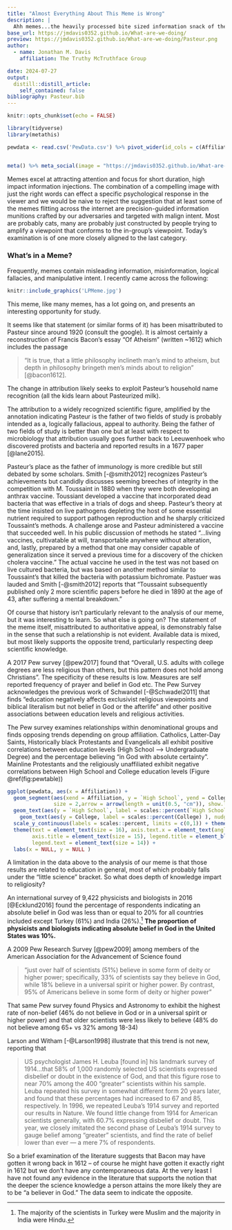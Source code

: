 ```yaml
---
title: "Almost Everything About This Meme is Wrong"
description: |
  Ahh memes...the heavily processed bite sized information snack of the future, and today!
base_url: https://jmdavis0352.github.io/What-are-we-doing/
preview: https://jmdavis0352.github.io/What-are-we-doing/Pasteur.png 
author:
  - name: Jonathan M. Davis
    affiliation: The Truthy McTruthface Group

date: 2024-07-27
output:
  distill::distill_article:
    self_contained: false
bibliography: Pasteur.bib
---
```



```r
knitr::opts_chunk$set(echo = FALSE)

library(tidyverse)
library(metathis)

pewdata <- read.csv('PewData.csv') %>% pivot_wider(id_cols = c(Affiliation, Color, ynudge, ynudge_c), names_from = Transition, values_from = Effect)


meta() %>% meta_social(image = "https://jmdavis0352.github.io/What-are-we-doing/Pasteur.png")


```

Memes excel at attracting attention and focus for short duration, high impact information injections. The combination of a compelling image with just the right words can effect a specific psychological response in the viewer and we would be naive to reject the suggestion that at least some of the memes flitting across the internet are precision-guided information munitions crafted by our adversaries and targeted with malign intent. Most are probably cats, many are probably just constructed by people trying to amplify a viewpoint that conforms to the in-group's viewpoint. Today's examination is of one more closely aligned to the last category. 

### What's in a Meme?
Frequently, memes contain misleading information, misinformation, logical fallacies, and manipulative intent. I recently came across the following:

```r
knitr::include_graphics('LPMeme.jpg')

```



This meme, like many memes, has a lot going on, and presents an interesting opportunity for study.

It seems like that statement (or similar forms of it) has been misattributed to Pasteur since around 1920 (consult the google). It is almost certainly a reconstruction of Francis Bacon's essay "Of Atheism" (written ~1612) which includes the passage

>"It is true, that a little philosophy inclineth man’s mind to atheism, but depth in philosophy bringeth men’s minds about to religion" [@bacon1612]. 

The change in attribution likely seeks to exploit Pasteur's household name recognition (all the kids learn about Pasteurized milk). 

The attribution to a widely recognized scientific figure, amplified by the annotation indicating Pasteur is the father of two fields of study is probably intended as a, logically fallacious, appeal to authority. Being the father of two fields of study is better than one but at least with respect to microbiology that attribution usually goes further back to Leeuwenhoek who discovered protists and bacteria and reported results in a 1677 paper [@lane2015]. 

Pasteur's place as the father of immunology is more credible but still debated by some scholars. Smith [-@smith2012] recognizes Pasteur's achievements but candidly discusses seeming breeches of integrity in the competition with M. Toussaint in 1880 when they were both developing an anthrax vaccine. Toussiant developed a vaccine that incorporated dead bacteria that was effective in a trials of dogs and sheep. Pasteur's theory at the time insisted on live pathogens depleting the host of some essential nutrient required to support pathogen reproduction and he sharply criticized Toussaint's methods. A challenge arose and Pasteur administered a vaccine that succeeded well. In his public discussion of methods he stated "...living vaccines, cultivatable at will, transportable anywhere without alteration, and, lastly, prepared by a method that one may consider capable of generalization since it served a previous time for a discovery of the chicken cholera vaccine." The actual vaccine he used in the test was not based on live cultured bacteria, but was based on another method similar to Toussaint's that killed the bacteria with potassium bichromate. Pastuer was lauded and Smith [-@smith2012] reports that "Toussaint subsequently published only 2 more scientific papers before he died in 1890 at the age of 43, after suffering a mental breakdown." 

Of course that history isn't particularly relevant to the analysis of our meme, but it was interesting to learn. So what else is going on? The statement of the meme itself, misattributed to authoritative appeal, is demonstrably false in the sense that such a relationship is not evident. Available data is mixed, but most likely supports the opposite trend, particularly respecting deep scientific knowledge. 

A 2017 Pew survey [@pew2017] found that "Overall, U.S. adults with college degrees are less religious than others, but this pattern does not hold among Christians". The specificity of these results is low. Measures are self reported frequency of prayer and belief in God etc. The Pew Survey acknowledges the previous work of Schwandel [-@Schwadel2011] that finds "education negatively affects exclusivist religious viewpoints and biblical literalism but not belief in God or the afterlife" and other positive associations between education levels and religious activities.  

The Pew survey examines relationships within denominational groups and finds opposing trends depending on group affiliation. Catholics, Latter-Day Saints, Historically black Protestants and Evangelicals all exhibit positive correlations between education levels (High School --> Undergraduate Degree) and the percentage believing "in God with absolute certainty". Mainline Protestants and the religiously unaffiliated exhibit negative correlations between High School and College education levels (Figure \@ref(fig:pewtable))

```r

ggplot(pewdata, aes(x = Affiliation)) + 
  geom_segment(aes(xend = Affiliation, y = `High School`, yend = College, colour = Color), 
               size = 2,arrow = arrow(length = unit(0.5, "cm")), show.legend = T ) + scale_color_discrete(type = c('red', 'green')) + 
  geom_text(aes(y = `High School`, label = scales::percent(`High School`) ), nudge_y = pewdata$ynudge, hjust = 0.3) +
    geom_text(aes(y = College, label = scales::percent(College) ), nudge_y = pewdata$ynudge_c, hjust = 0.3) +
  scale_y_continuous(labels = scales::percent, limits = c(0,1)) + theme_minimal() + 
  theme(text = element_text(size = 16), axis.text.x = element_text(angle = 90, hjust = 1, vjust = .5), 
        axis.title = element_text(size = 15), legend.title = element_blank(), legend.position = 'top',
        legend.text = element_text(size = 14)) +
  labs(x = NULL, y = NULL )

```

A limitation in the data above to the analysis of our meme is that those results are related to education in general, most of which probably falls under the "little science" bracket. So what does depth of knowledge impart to religiosity? 

An international survey of 9,422 physicists and biologists in 2016 [@Ecklund2016] found the percentage of respondents indicating an absolute belief in God was less than or equal to 20% for all countries included except Turkey (61%) and India (26%).^[The majority of the scientists in Turkey were Muslim and the majority in India were Hindu.] **The proportion of physicists and biologists indicating absolute belief in God in the United States was 10%.** 

A 2009 Pew Research Survey [@pew2009] among members of the American Association for the Advancement of Science found 

>"just over half of scientists (51%) believe in some form of deity or higher power; specifically, 33% of scientists say they believe in God, while 18% believe in a universal spirit or higher power. By contrast, 95% of Americans believe in some form of deity or higher power" 

That same Pew survey found Physics and Astronomy to exhibit the highest rate of non-belief (46% do not believe in God or in a universal spirit or higher power) and that older scientists were less likely to believe (48% do not believe among 65+ vs 32% among 18-34)

Larson and Witham [-@Larson1998] illustrate that this trend is not new, reporting that 

>US psychologist James H. Leuba [found in] his landmark survey of 1914...that 58% of 1,000 randomly selected US scientists expressed disbelief or doubt in the existence of God, and that this figure rose to near 70% among the 400 “greater” scientists within his sample. Leuba repeated his survey in somewhat different form 20 years later, and found that these percentages had increased to 67 and 85, respectively. In 1996, we repeated Leuba's 1914 survey and reported our results in Nature. We found little change from 1914 for American scientists generally, with 60.7% expressing disbelief or doubt. This year, we closely imitated the second phase of Leuba's 1914 survey to gauge belief among “greater” scientists, and find the rate of belief lower than ever — a mere 7% of respondents.

So a brief examination of the literature suggests that Bacon may have gotten it wrong back in 1612 -- of course he might have gotten it exactly right in 1612 but we don't have any contemporaneous data. At the very least I have not found any evidence in the literature that supports the notion that the deeper the science knowledge a person attains the more likely they are to be "a believer in God." The data seem to indicate the opposite. 

